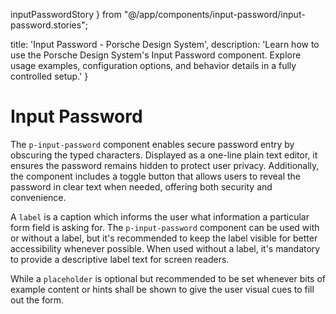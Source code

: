   inputPasswordStory
} from "@/app/components/input-password/input-password.stories";

  title: 'Input Password - Porsche Design System',
  description: 'Learn how to use the Porsche Design System\'s Input Password component. Explore usage examples, configuration options, and behavior details in a fully controlled setup.'
}

# Input Password <ComponentStatus tagName="p-input-password"></ComponentStatus>

The `p-input-password` component enables secure password entry by obscuring the typed characters. Displayed as a
one-line plain text editor, it ensures the password remains hidden to protect user privacy. Additionally, the component
includes a toggle button that allows users to reveal the password in clear text when needed, offering both security and
convenience.

A `label` is a caption which informs the user what information a particular form field is asking for. The
`p-input-password` component can be used with or without a label, but it's recommended to keep the label visible for
better accessibility whenever possible. When used without a label, it's mandatory to provide a descriptive label text
for screen readers.

While a `placeholder` is optional but recommended to be set whenever bits of example content or hints shall be shown to
give the user visual cues to fill out the form.

<Configurator tagName="p-input-password" story={inputPasswordStory} />
